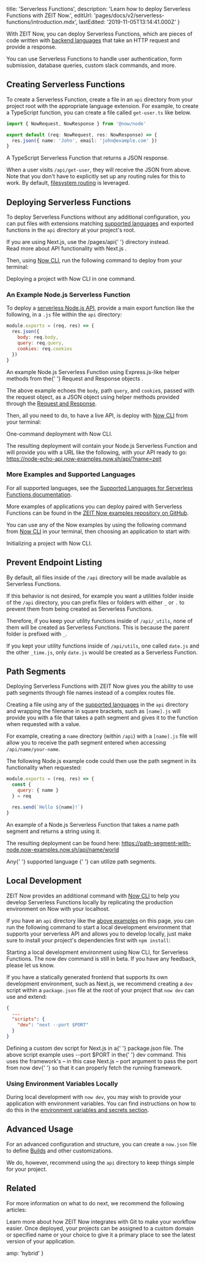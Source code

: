 
  title: 'Serverless Functions',
  description: 'Learn how to deploy Serverless Functions with ZEIT Now.',
  editUrl: 'pages/docs/v2/serverless-functions/introduction.mdx',
  lastEdited: '2019-11-05T13:14:41.000Z'
}

With ZEIT Now, you can deploy Serverless Functions, which are pieces of code written with [backend languages](/docs/v2/serverless-functions/supported-languages/#supported-languages) that take an HTTP request and provide a response.

You can use Serverless Functions to handle user authentication, form submission, database queries, custom
slack commands, and more.

## Creating Serverless Functions

To create a Serverless Function, create a file in an `api` directory from your project root with the appropriate language extension. For example, to create a TypeScript function, you can create a file called `get-user.ts` like below.

```ts
import { NowRequest, NowResponse } from '@now/node'

export default (req: NowRequest, res: NowResponse) => {
  res.json({ name: 'John', email: 'john@example.com' })
}
```

<Caption>
  A TypeScript Serverless Function that returns a JSON response.
</Caption>

When a user visits `/api/get-user`, they will receive the JSON from above. Note that you don't have to explicitly set up any routing rules for this to work. By default, [filesystem routing](https://zeit.co/docs/configuration/#routes) is leveraged.

## Deploying Serverless Functions

To deploy Serverless Functions without any additional configuration, you can put files with extensions matching [supported languages](/docs/v2/serverless-functions/supported-languages) and exported functions in the `api` directory at your project's root.

<Note>
  If you are using Next.js, use the <InlineCode>/pages/api</InlineCode>{' '}
  directory instead.
  <br />
  <Link href="https://nextjs.org/docs#api-routes">
    Read more about API functionality with Next.js
  </Link>
  .
</Note>

Then, using [Now CLI](/download), run the following command to deploy from your terminal:

<Snippet dark text="now" />
<Caption>Deploying a project with Now CLI in one command.</Caption>

### An Example Node.js Serverless Function

To deploy a [serverless Node.js API](/docs/v2/serverless-functions/supported-languages#node.js), provide a main export function like the following, in a `.js` file within the `api` directory:

```js
module.exports = (req, res) => {
  res.json({
    body: req.body,
    query: req.query,
    cookies: req.cookies
  })
}
```

<Caption>
  An example Node.js Serverless Function using Express.js-like helper methods
  from the{' '}
  <Link href="/docs/v2/serverless-functions/supported-languages#node.js-request-and-response-objects">
    Request and Response objects
  </Link>
  .
</Caption>

The above example echoes the `body`, path `query`, and `cookie`s, passed with the request object, as a JSON object using helper methods provided through the [Request and Response](/docs/v2/serverless-functions/supported-languages/#node.js-request-and-response-objects).

Then, all you need to do, to have a live API, is deploy with [Now CLI](/download) from your terminal:

<Snippet dark text="now" />
<Caption>One-command deployment with <Link href="/download">Now CLI</Link>.</Caption>

The resulting deployment will contain your Node.js Serverless Function and will provide you with a URL like the following, with your API ready to go: <https://node-echo-api.now-examples.now.sh/api/?name=zeit>

### More Examples and Supported Languages

For all supported languages, see the [Supported Languages for Serverless Functions documentation](/docs/v2/serverless-functions/supported-languages).

More examples of applications you can deploy paired with Serverless Functions can be found in the [ZEIT Now examples repository on GitHub](https://github.com/zeit/now-examples).

You can use any of the Now examples by using the following command from [Now CLI](/download) in your terminal, then choosing an application to start with:

<Snippet dark text="now init" />
<Caption>Initializing a project with Now CLI.</Caption>

## Prevent Endpoint Listing

By default, all files inside of the `/api` directory will be made available as Serverless Functions.

If this behavior is not desired, for example you want a utilities folder inside of the `/api` directory, you can prefix files or folders with either `_` or `.` to prevent them from being created as Serverless Functions.

Therefore, if you keep your utility functions inside of `/api/_utils`, none of them will be created as Serverless Functions. This is because the parent folder is prefixed with `_`.

If you kept your utility functions inside of `/api/utils`, one called `date.js` and the other `_time.js`, only `date.js` would be created as a Serverless Function.

## Path Segments

Deploying Serverless Functions with ZEIT Now gives you the ability to use path segments through file names instead of a complex routes file.

Creating a file using any of the [supported languages](/docs/v2/serverless-functions/supported-languages) in the `api` directory and wrapping the filename in square brackets, such as `[name].js` will provide you with a file that takes a path segment and gives it to the function when requested with a value.

For example, creating a `name` directory (within `/api`) with a `[name].js` file will allow you to receive the path segment entered when accessing `/api/name/your-name`.

The following Node.js example code could then use the path segment in its functionality when requested:

```js
module.exports = (req, res) => {
  const {
    query: { name }
  } = req

  res.send(`Hello ${name}!`)
}
```

<Caption>
  An example of a Node.js Serverless Function that takes a name path segment and
  returns a string using it.
</Caption>

The resulting deployment can be found here: <https://path-segment-with-node.now-examples.now.sh/api/name/world>

<Note>
  Any{' '}
  <Link href="/docs/v2/serverless-functions/supported-languages">
    supported language
  </Link>{' '}
  can utilize path segments.
</Note>

## Local Development

ZEIT Now provides an additional command with [Now CLI](/download) to help you develop Serverless Functions locally by replicating the production environment on Now with your localhost.

If you have an `api` directory like the [above examples](#deploying-serverless-functions) on this page, you can run the following command to start a local development environment that supports your serverless API and allows you to develop locally, just make sure to install your project's dependencies first with `npm install`:

<Snippet dark text="now dev" />
<Caption>Starting a local development environment using Now CLI, for Serverless Functions.</Caption>

<Note>
  The <InlineCode>now dev</InlineCode> command is still in beta. If you have any
  feedback, <Link href="https://zeit.co/feedback/dev">please let us know</Link>.
</Note>

If you have a statically generated frontend that supports its own development environment, such as Next.js, we recommend creating a `dev` script within a `package.json` file at the root of your project that `now dev` can use and extend:

```json
{
  ...
  "scripts": {
    "dev": "next --port $PORT"
  }
}
```

<Caption>
  Defining a custom <InlineCode>dev</InlineCode> script for Next.js in a{' '}
  <InlineCode>package.json</InlineCode> file.
</Caption>

<Note>
  The above script example uses <InlineCode>--port $PORT</InlineCode> in the{' '}
  <InlineCode>dev</InlineCode> command. This uses the framework's – in this case
  Next.js – port argument to pass the port from <InlineCode>now dev</InlineCode>{' '}
  so that it can properly fetch the running framework.
</Note>

### Using Environment Variables Locally

During local development with `now dev`, you may wish to provide your application with environment variables. You can find instructions on how to do this in the [environment variables and secrets section](/docs/v2/serverless-functions/env-and-secrets/#during-local-development).

## Advanced Usage

For an advanced configuration and structure, you can create a `now.json` file to define [Builds](/docs/v2/advanced/builders/overview) and other customizations.

We do, however, recommend using the `api` directory to keep things simple for your project.

## Related

For more information on what to do next, we recommend the following articles:

<Card title="Git Integration" href="/docs/v2/git-integration">
  Learn more about how ZEIT Now integrates with Git to make your workflow
  easier.
</Card>

<Card title="Using Custom Domains" href="/docs/v2/custom-domains">
  Once deployed, your projects can be assigned to a custom domain or specified
  name or your choice to give it a primary place to see the latest version of
  your application.
</Card>


  amp: 'hybrid'
}
